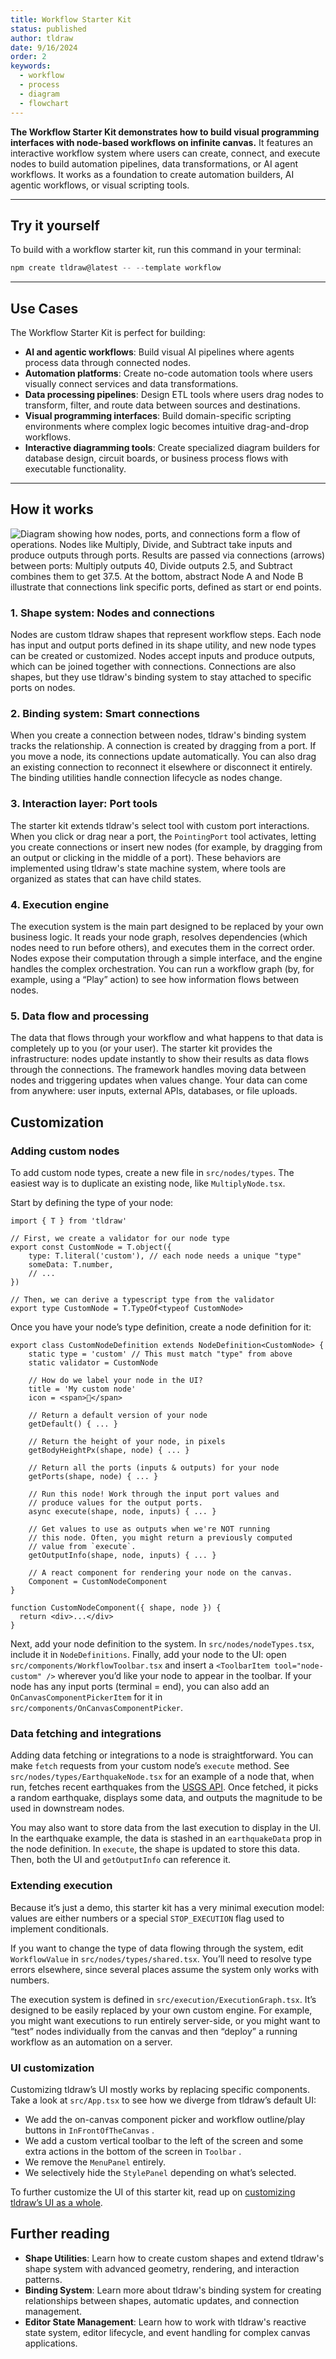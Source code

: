 ```yaml
---
title: Workflow Starter Kit
status: published
author: tldraw
date: 9/16/2024
order: 2
keywords:
  - workflow
  - process
  - diagram
  - flowchart
---
```


**The Workflow Starter Kit demonstrates how to build visual programming interfaces with node-based workflows on infinite canvas.** It features an interactive workflow system where users can create, connect, and execute nodes to build automation pipelines, data transformations, or AI agent workflows. It works as a foundation to create automation builders, AI agentic workflows, or visual scripting tools.

<StarterKitEmbed id="workflow" />

---

## Try it yourself

To build with a workflow starter kit, run this command in your terminal:

```jsx
npm create tldraw@latest -- --template workflow
```

---

## Use Cases

The Workflow Starter Kit is perfect for building:

- **AI and agentic workflows**: Build visual AI pipelines where agents process data through connected nodes.
- **Automation platforms**: Create no-code automation tools where users visually connect services and data transformations.
- **Data processing pipelines**: Design ETL tools where users drag nodes to transform, filter, and route data between sources and destinations.
- **Visual programming interfaces**: Build domain-specific scripting environments where complex logic becomes intuitive drag-and-drop workflows.
- **Interactive diagramming tools**: Create specialized diagram builders for database design, circuit boards, or business process flows with executable functionality.

---

## How it works

![Diagram showing how nodes, ports, and connections form a flow of operations. Nodes like Multiply, Divide, and Subtract take inputs and produce outputs through ports. Results are passed via connections (arrows) between ports: Multiply outputs 40, Divide outputs 2.5, and Subtract combines them to get 37.5. At the bottom, abstract Node A and Node B illustrate that connections link specific ports, defined as start or end points.](/images/starter-kits/chart-workflow.png)

### 1. Shape system: Nodes and connections

Nodes are custom tldraw shapes that represent workflow steps. Each node has input and output ports defined in its shape utility, and new node types can be created or customized. Nodes accept inputs and produce outputs, which can be joined together with connections. Connections are also shapes, but they use tldraw's binding system to stay attached to specific ports on nodes.

### 2. Binding system: Smart connections

When you create a connection between nodes, tldraw's binding system tracks the relationship. A connection is created by dragging from a port. If you move a node, its connections update automatically. You can also drag an existing connection to reconnect it elsewhere or disconnect it entirely. The binding utilities handle connection lifecycle as nodes change.

### 3. Interaction layer: Port tools

The starter kit extends tldraw's select tool with custom port interactions. When you click or drag near a port, the `PointingPort` tool activates, letting you create connections or insert new nodes (for example, by dragging from an output or clicking in the middle of a port). These behaviors are implemented using tldraw's state machine system, where tools are organized as states that can have child states.

### 4. Execution engine

The execution system is the main part designed to be replaced by your own business logic. It reads your node graph, resolves dependencies (which nodes need to run before others), and executes them in the correct order. Nodes expose their computation through a simple interface, and the engine handles the complex orchestration. You can run a workflow graph (by, for example, using a “Play” action) to see how information flows between nodes.

### 5. Data flow and processing

The data that flows through your workflow and what happens to that data is completely up to you (or your user). The starter kit provides the infrastructure: nodes update instantly to show their results as data flows through the connections. The framework handles moving data between nodes and triggering updates when values change. Your data can come from anywhere: user inputs, external APIs, databases, or file uploads.

## Customization

### Adding custom nodes

To add custom node types, create a new file in `src/nodes/types`. The easiest way is to duplicate an existing node, like `MultiplyNode.tsx`.

Start by defining the type of your node:

```tsx
import { T } from 'tldraw'

// First, we create a validator for our node type
export const CustomNode = T.object({
	type: T.literal('custom'), // each node needs a unique "type"
	someData: T.number,
	// ...
})

// Then, we can derive a typescript type from the validator
export type CustomNode = T.TypeOf<typeof CustomNode>
```

Once you have your node’s type definition, create a node definition for it:

```tsx
export class CustomNodeDefinition extends NodeDefinition<CustomNode> {
	static type = 'custom' // This must match "type" from above
	static validator = CustomNode

	// How do we label your node in the UI?
	title = 'My custom node'
	icon = <span>🐝</span>

	// Return a default version of your node
	getDefault() { ... }

	// Return the height of your node, in pixels
	getBodyHeightPx(shape, node) { ... }

	// Return all the ports (inputs & outputs) for your node
	getPorts(shape, node) { ... }

	// Run this node! Work through the input port values and
	// produce values for the output ports.
	async execute(shape, node, inputs) { ... }

	// Get values to use as outputs when we're NOT running
	// this node. Often, you might return a previously computed
	// value from `execute`.
	getOutputInfo(shape, node, inputs) { ... }

	// A react component for rendering your node on the canvas.
	Component = CustomNodeComponent
}

function CustomNodeComponent({ shape, node }) {
  return <div>...</div>
}
```

Next, add your node definition to the system. In `src/nodes/nodeTypes.tsx`, include it in `NodeDefinitions`. Finally, add your node to the UI: open `src/components/WorkflowToolbar.tsx` and insert a `<ToolbarItem tool="node-custom" />` wherever you’d like your node to appear in the toolbar. If your node has any input ports (terminal = end), you can also add an `OnCanvasComponentPickerItem` for it in `src/components/OnCanvasComponentPicker`.

### Data fetching and integrations

Adding data fetching or integrations to a node is straightforward. You can make `fetch` requests from your custom node’s `execute` method. See `src/nodes/types/EarthquakeNode.tsx` for an example of a node that, when run, fetches recent earthquakes from the [USGS API](https://earthquake.usgs.gov/fdsnws/event/1/). Once fetched, it picks a random earthquake, displays some data, and outputs the magnitude to be used in downstream nodes.

You may also want to store data from the last execution to display in the UI. In the earthquake example, the data is stashed in an `earthquakeData` prop in the node definition. In `execute`, the shape is updated to store this data. Then, both the UI and `getOutputInfo` can reference it.

### Extending execution

Because it’s just a demo, this starter kit has a very minimal execution model: values are either numbers or a special `STOP_EXECUTION` flag used to implement conditionals.

If you want to change the type of data flowing through the system, edit `WorkflowValue` in `src/nodes/types/shared.tsx`. You’ll need to resolve type errors elsewhere, since several places assume the system only works with numbers.

The execution system is defined in `src/execution/ExecutionGraph.tsx`. It’s designed to be easily replaced by your own custom engine. For example, you might want executions to run entirely server-side, or you might want to “test” nodes individually from the canvas and then “deploy” a running workflow as an automation on a server.

### UI customization

Customizing tldraw’s UI mostly works by replacing specific components. Take a look at `src/App.tsx` to see how we diverge from tldraw’s default UI:

- We add the on-canvas component picker and workflow outline/play buttons in `InFrontOfTheCanvas` .
- We add a custom vertical toolbar to the left of the screen and some extra actions in the bottom of the screen in `Toolbar` .
- We remove the `MenuPanel` entirely.
- We selectively hide the `StylePanel` depending on what’s selected.

To further customize the UI of this starter kit, read up on [customizing tldraw’s UI as a whole](https://tldraw.dev/docs/user-interface).

## Further reading

- **Shape Utilities**: Learn how to create custom shapes and extend tldraw's shape system with advanced geometry, rendering, and interaction patterns.
- **Binding System**: Learn more about tldraw's binding system for creating relationships between shapes, automatic updates, and connection management.
- **Editor State Management**: Learn how to work with tldraw's reactive state system, editor lifecycle, and event handling for complex canvas applications.
